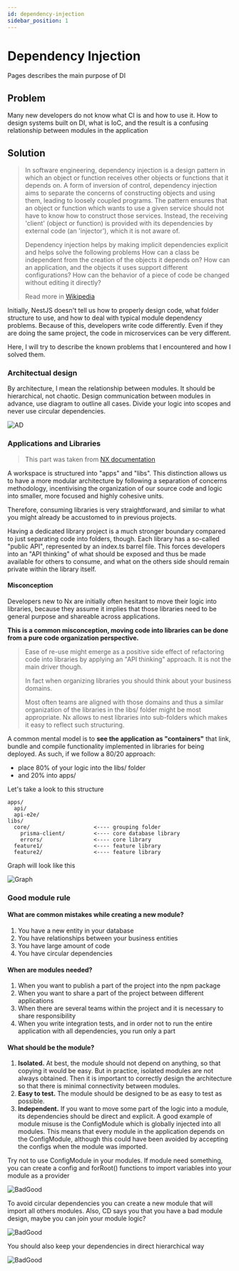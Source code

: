 ```yaml
---
id: dependency-injection
sidebar_position: 1
---
```


# Dependency Injection

Pages describes the main purpose of DI

## Problem

Many new developers do not know what CI is and how to use it. How to design systems built on DI, what is IoC, and the result is a confusing relationship between modules in the application

## Solution

> In software engineering, dependency injection is a design pattern in which an object or function receives other objects or functions that it depends on. A form of inversion of control, dependency injection aims to separate the concerns of constructing objects and using them, leading to loosely coupled programs. The pattern ensures that an object or function which wants to use a given service should not have to know how to construct those services. Instead, the receiving 'client' (object or function) is provided with its dependencies by external code (an 'injector'), which it is not aware of.
> 
> Dependency injection helps by making implicit dependencies explicit and helps solve the following problems
> How can a class be independent from the creation of the objects it depends on?
> How can an application, and the objects it uses support different configurations?
> How can the behavior of a piece of code be changed without editing it directly?
>
>Read more in [Wikipedia](https://en.wikipedia.org/wiki/Dependency_injection)

Initially, NestJS doesn't tell us how to properly design code, what folder structure to use, and how to deal with typical module dependency problems. Because of this, developers write code differently. Even if they are doing the same project, the code in microservices can be very different.

Here, I will try to describe the known problems that I encountered and how I solved them.

### Architectual design

By architecture, I mean the relationship between modules. It should be hierarchical, not chaotic. Design communication between modules in advance, use diagram to outline all cases. Divide your logic into scopes and never use circular dependencies.

![AD](./img//di-architectual-design.png)

### Applications and Libraries

> This part was taken from [NX documentation](https://nx.dev/more-concepts/applications-and-libraries)

A workspace is structured into "apps" and "libs". This distinction allows us to have a more modular architecture by following a separation of concerns methodology, incentivising the organization of our source code and logic into smaller, more focused and highly cohesive units.

Therefore, consuming libraries is very straightforward, and similar to what you might already be accustomed to in previous projects.

Having a dedicated library project is a much stronger boundary compared to just separating code into folders, though. Each library has a so-called "public API", represented by an index.ts barrel file. This forces developers into an "API thinking" of what should be exposed and thus be made available for others to consume, and what on the others side should remain private within the library itself.

#### Misconception

Developers new to Nx are initially often hesitant to move their logic into libraries, because they assume it implies that those libraries need to be general purpose and shareable across applications.

**This is a common misconception, moving code into libraries can be done from a pure code organization perspective.**

> Ease of re-use might emerge as a positive side effect of refactoring code into libraries by applying an "API thinking" approach. It is not the main driver though.
> 
> In fact when organizing libraries you should think about your business domains.
> 
> Most often teams are aligned with those domains and thus a similar organization of the libraries in the libs/ folder might be most appropriate. Nx allows to nest libraries into sub-folders which makes it easy to reflect such structuring.

A common mental model is to **see the application as "containers"** that link, bundle and compile functionality implemented in libraries for being deployed. As such, if we follow a 80/20 approach:

- place 80% of your logic into the libs/ folder
- and 20% into apps/

Let's take a look to this structure

```
apps/
  api/
  api-e2e/
libs/
  core/                    <---- grouping folder
    prisma-client/         <---- core database library
    errors/                <---- core library
  feature1/                <---- feature library
  feature2/                <---- feature library
```

Graph will look like this

![Graph](./img/di-graph.png)

### Good module rule

#### What are common mistakes while creating a new module?

1. You have a new entity in your database
1. You have relationships between your business entities
1. You have large amount of code
1. You have circular dependencies

#### When are modules needed?

1. When you want to publish a part of the project into the npm package
1. When you want to share a part of the project between different applications
1. When there are several teams within the project and it is necessary to share responsibility
1. When you write integration tests, and in order not to run the entire application with all dependencies, you run only a part

#### What should be the module?

1. **Isolated.** At best, the module should not depend on anything, so that copying it would be easy. But in practice, isolated modules are not always obtained. Then it is important to correctly design the architecture so that there is minimal connectivity between modules.
1. **Easy to test.** The module should be designed to be as easy to test as possible.
1. **Independent.** If you want to move some part of the logic into a module, its dependencies should be direct and explicit. A good example of module misuse is the ConfigModule which is globally injected into all modules. This means that every module in the application depends on the ConfigModule, although this could have been avoided by accepting the configs when the module was imported.

Try not to use ConfigModule in your modules. If module need something, you can create a config and forRoot() functions to import variables into your module as a provider

![BadGood](./img/di-bad-good-1.png)

To avoid circular dependencies you can create a new module that will import all others modules. Also, CD says you that you have a bad module design, maybe you can join your module logic?

![BadGood](./img/di-bad-good-2.png)

You should also keep your dependencies in direct hierarchical way

![BadGood](./img/di-bad-good-3.png)

